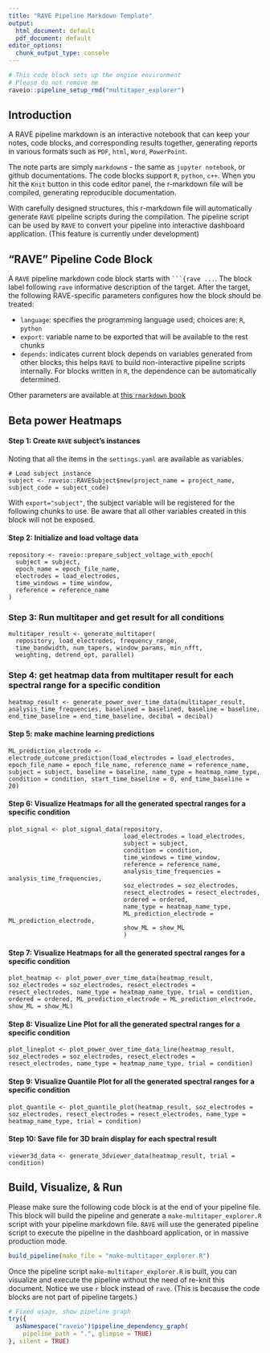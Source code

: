```yaml
---
title: "RAVE Pipeline Markdown Template"
output:
  html_document: default
  pdf_document: default
editor_options: 
  chunk_output_type: console
---
```


```r
# This code block sets up the engine environment
# Please do not remove me
raveio::pipeline_setup_rmd("multitaper_explorer")
```

## Introduction

A RAVE pipeline markdown is an interactive notebook that can keep your notes, code blocks, and corresponding results together, generating reports in various formats such as `PDF`, `html`, `Word`, `PowerPoint`. 

The note parts are simply `markdown`s - the same as `jupyter notebook`, or github documentations. The code blocks support `R`, `python`, `c++`. When you hit the `Knit` button in this code editor panel, the r-markdown file will be compiled, generating reproducible documentation.

With carefully designed structures, this r-markdown file will automatically generate `RAVE` pipeline scripts during the compilation. The pipeline script can be used by `RAVE` to convert your pipeline into interactive dashboard application. (This feature is currently under development)

## "RAVE" Pipeline Code Block

A `RAVE` pipeline markdown code block starts with ` ```{rave ... `. The block label following `rave` informative description of the target. After the target, the following RAVE-specific parameters configures how the block should be treated:

* `language`: specifies the programming language used; choices are: `R`, `python`
* `export`: variable name to be exported that will be available to the rest chunks
* `depends`: indicates current block depends on variables generated from other blocks; this helps `RAVE` to build non-interactive pipeline scripts internally. For blocks written in `R`, the dependence can be automatically determined.

Other parameters are available at [this `rmarkdown` book](https://bookdown.org/yihui/rmarkdown/)

## Beta power Heatmaps

#### Step 1: Create `RAVE` subject's instances

Noting that all the items in the `settings.yaml` are available as variables.

```rave
# Load subject instance
subject <- raveio::RAVESubject$new(project_name = project_name, subject_code = subject_code)
```

With `export="subject"`, the subject variable will be registered for the following chunks to use. Be aware that all other variables created in this block will not be exposed.

#### Step 2: Initialize and load voltage data

```rave
repository <- raveio::prepare_subject_voltage_with_epoch(
  subject = subject,
  epoch_name = epoch_file_name,
  electrodes = load_electrodes,
  time_windows = time_window,
  reference = reference_name
)
```

### Step 3: Run multitaper and get result for all conditions
```rave
multitaper_result <- generate_multitaper(
  repository, load_electrodes, frequency_range,
  time_bandwidth, num_tapers, window_params, min_nfft,
  weighting, detrend_opt, parallel)
```
  
### Step 4: get heatmap data from multitaper result for each spectral range for a specific condition
```rave
heatmap_result <- generate_power_over_time_data(multitaper_result, analysis_time_frequencies, baselined = baselined, baseline = baseline, end_time_baseline = end_time_baseline, decibal = decibal)
```

#### Step 5: make machine learning predictions
```rave
ML_prediction_electrode <- electrode_outcome_prediction(load_electrodes = load_electrodes, epoch_file_name = epoch_file_name, reference_name = reference_name, subject = subject, baseline = baseline, name_type = heatmap_name_type, condition = condition, start_time_baseline = 0, end_time_baseline = 20)

```

#### Step 6: Visualize Heatmaps for all the generated spectral ranges for a specific condition
```rave
plot_signal <- plot_signal_data(repository, 
                                load_electrodes = load_electrodes, 
                                subject = subject, 
                                condition = condition, 
                                time_windows = time_window, 
                                reference = reference_name,
                                analysis_time_frequencies = analysis_time_frequencies,
                                soz_electrodes = soz_electrodes,
                                resect_electrodes = resect_electrodes,
                                ordered = ordered,
                                name_type = heatmap_name_type,
                                ML_prediction_electrode = ML_prediction_electrode,
                                show_ML = show_ML
                                )
```

#### Step 7: Visualize Heatmaps for all the generated spectral ranges for a specific condition
```rave
plot_heatmap <- plot_power_over_time_data(heatmap_result, soz_electrodes = soz_electrodes, resect_electrodes = resect_electrodes, name_type = heatmap_name_type, trial = condition, ordered = ordered, ML_prediction_electrode = ML_prediction_electrode, show_ML = show_ML)
```

#### Step 8: Visualize Line Plot for all the generated spectral ranges for a specific condition
```rave
plot_lineplot <- plot_power_over_time_data_line(heatmap_result, soz_electrodes = soz_electrodes, resect_electrodes = resect_electrodes, name_type = heatmap_name_type, trial = condition)
```

#### Step 9: Visualize Quantile Plot for all the generated spectral ranges for a specific condition
```rave
plot_quantile <- plot_quantile_plot(heatmap_result, soz_electrodes = soz_electrodes, resect_electrodes = resect_electrodes, name_type = heatmap_name_type, trial = condition)
```

#### Step 10: Save file for 3D brain display for each spectral result
```rave
viewer3d_data <- generate_3dviewer_data(heatmap_result, trial = condition)
```


## Build, Visualize, & Run

Please make sure the following code block is at the end of your pipeline file. This block will build the pipeline and generate a `make-multitaper_explorer.R` script with your pipeline markdown file. `RAVE` will use the generated pipeline script to execute the pipeline in the dashboard application, or in massive production mode.

```r
build_pipeline(make_file = "make-multitaper_explorer.R")
```


Once the pipeline script `make-multitaper_explorer.R` is built, you can visualize and execute the pipeline without the need of re-knit this document. Notice we use `r` block instead of `rave`. (This is because the code blocks are not part of pipeline targets.)

```r
# Fixed usage, show pipeline graph
try({
  asNamespace("raveio")$pipeline_dependency_graph(
    pipeline_path = ".", glimpse = TRUE)
}, silent = TRUE)
```




